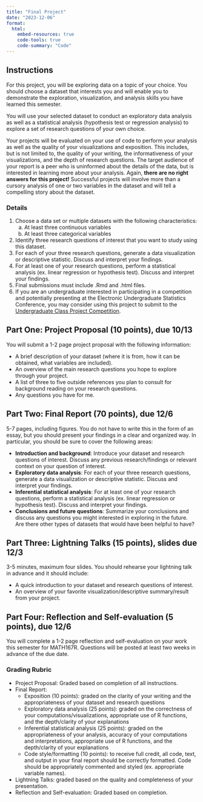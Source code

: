 ```yaml
---
title: "Final Project"
date: "2023-12-06"
format: 
  html:
    embed-resources: true
    code-tools: true
    code-summary: "Code"
---
```


## Instructions

For this project, you will be exploring data on a topic of your choice. You should choose a dataset that interests you and will enable you to demonstrate the exploration, visualization, and analysis skills you have learned this semester.

You will use your selected dataset to conduct an exploratory data analysis as well as a statistical analysis (hypothesis test or regression analysis) to explore a set of research questions of your own choice. 

Your projects will be evaluated on your use of code to perform your analysis as well as the quality of your visualizations and exposition. This includes, but is not limited to, the quality of your writing, the informativeness of your visualizations, and the depth of research questions. The target audience of your report is a peer who is uninformed about the details of the data, but is interested in learning more about your analysis. Again, **there are no right answers for this project!** Successful projects will involve more than a cursory analysis of one or two variables in the dataset and will tell a compelling story about the dataset.

### Details

1. Choose a data set or multiple datasets with the following characteristics:
    a. At least three continuous variables
    b. At least three categorical variables
2. Identify three research questions of interest that you want to study using this dataset.
3. For each of your three research questions, generate a data visualization or descriptive statistic. Discuss and interpret your findings. 
4. For at least one of your research questions, perform a statistical analysis (ex. linear regression or hypothesis test). Discuss and interpret your findings. 
5. Final submissions must include .Rmd and .html files.
6. If you are an undergraduate interested in participating in a competition and potentially presenting at the  Electronic Undergraduate Statistics Conference, you may consider using this project to submit to the [Undergraduate Class Project Competition](https://www.causeweb.org/usproc/usclap).

## Part One: Project Proposal (10 points), due 10/13

You will submit a 1-2 page project proposal with the following information:

* A brief description of your dataset (where it is from, how it can be obtained, what variables are included).
* An overview of the main research questions you hope to explore through your project.
* A list of three to five outside references you plan to consult for background reading on your research questions.
* Any questions you have for me.

## Part Two: Final Report (70 points), due 12/6

5-7 pages, including figures. You do not have to write this in the form of an essay, but you should present your findings in a clear and organized way. In particular, you should be sure to cover the following areas:

* **Introduction and background**: Introduce your dataset and research questions of interest. Discuss any previous research/findings or relevant context on your question of interest.
* **Exploratory data analysis**: For each of your three research questions, generate a data visualization or descriptive statistic. Discuss and interpret your findings. 
* **Inferential statistical analysis**: For at least one of your research questions, perform a statistical analysis (ex. linear regression or hypothesis test). Discuss and interpret your findings.
* **Conclusions and future questions**: Summarize your conclusions and discuss any questions you might interested in exploring in the future. Are there other types of datasets that would have been helpful to have? 

## Part Three: Lightning Talks (15 points), slides due 12/3

3-5 minutes, maximum four slides. You should rehearse your lightning talk in advance and it should include:

* A quick introduction to your dataset and research questions of interest.
* An overview of your favorite visualization/descriptive summary/result from your project.

## Part Four: Reflection and Self-evaluation (5 points), due 12/6

You will complete a 1-2 page reflection and self-evaluation on your work this semester for MATH167R. Questions will be posted at least two weeks in advance of the due date.

### Grading Rubric

* Project Proposal:  Graded based on completion of all instructions.
* Final Report: 
    * Exposition (10 points): graded on the clarity of your writing and the appropriateness of your dataset and research questions
    * Exploratory data analysis (25 points): graded on the correctness of your computations/visualizations, appropriate use of R functions, and the depth/clarity of your explanations
    * Inferential statistical analysis (25 points): graded on the appropriateness of your analysis, accuracy of your computations and interpretations, appropriate use of R functions, and the depth/clarity of your explanations
    * Code style/formatting (10 points): to receive full credit, all code, text, and output in your final report should be correctly formatted. Code should be appropriately commented and styled (ex. appropriate variable names).
* Lightning Talks: graded based on the quality and completeness of your presentation.
* Reflection and Self-evaluation: Graded based on completion.








